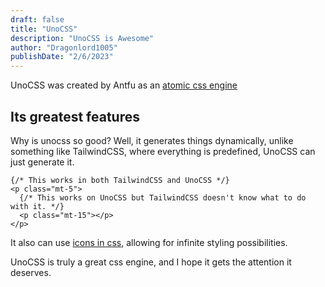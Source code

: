 ```yaml
---
draft: false
title: "UnoCSS"
description: "UnoCSS is Awesome"
author: "Dragonlord1005"
publishDate: "2/6/2023"
---
```


UnoCSS was created by Antfu as an [atomic css engine](https://antfu.me/posts/reimagine-atomic-css)

## Its greatest features

Why is unocss so good? Well, it generates things dynamically, unlike something like TailwindCSS, where everything is predefined, UnoCSS can just generate it.

```astro
{/* This works in both TailwindCSS and UnoCSS */}
<p class="mt-5">
  {/* This works on UnoCSS but TailwindCSS doesn't know what to do with it. */}
  <p class="mt-15"></p>
</p>
```

It also can use [icons in css](https://antfu.me/posts/icons-in-pure-css), allowing for infinite styling possibilities.

UnoCSS is truly a great css engine, and I hope it gets the attention it deserves.
